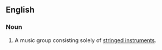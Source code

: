 ==English==

===Noun===
{{en-noun|sg=[[string]] [[band]]}}

# {{music}} A music group consisting solely of [[stringed instruments]].